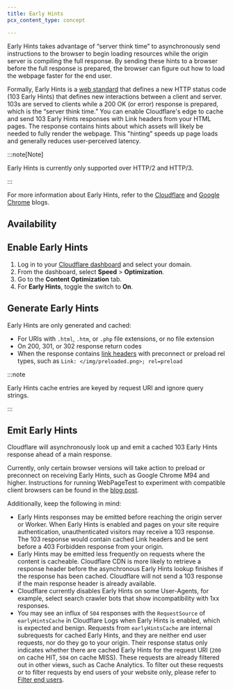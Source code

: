 ```yaml
---
title: Early Hints
pcx_content_type: concept

---
```



Early Hints takes advantage of “server think time” to asynchronously send instructions to the browser to begin loading resources while the origin server is compiling the full response. By sending these hints to a browser before the full response is prepared, the browser can figure out how to load the webpage faster for the end user.

Formally, Early Hints is a [web standard](https://httpwg.org/specs/rfc8297.html) that defines a new HTTP status code (103 Early Hints) that defines new interactions between a client and server. 103s are served to clients while a 200 OK (or error) response is prepared, which is the “server think time.” You can enable Cloudflare's edge to cache and send 103 Early Hints responses with Link headers from your HTML pages. The response contains hints about which assets will likely be needed to fully render the webpage. This "hinting" speeds up page loads and generally reduces user-perceived latency.

:::note[Note]


Early Hints is currently only supported over HTTP/2 and HTTP/3.


:::

For more information about Early Hints, refer to the [Cloudflare](https://blog.cloudflare.com/early-hints) and [Google Chrome](https://developer.chrome.com/en/blog/early-hints/) blogs.

## Availability

<FeatureTable id="speed.early_hints" />

## Enable Early Hints

1. Log in to your [Cloudflare dashboard](https://dash.cloudflare.com) and select your domain.
2. From the dashboard, select **Speed** > **Optimization**.
3. Go to the **Content Optimization** tab.
4. For **Early Hints**, toggle the switch to **On**.

## Generate Early Hints

Early Hints are only generated and cached:

* For URIs with `.html`, `.htm`, or `.php` file extensions, or no file extension
* On 200, 301, or 302 response return codes
* When the response contains [link headers](https://developer.mozilla.org/en-US/docs/Web/HTTP/Headers/Link) with preconnect or preload rel types, such as `Link: </img/preloaded.png>; rel=preload`

:::note


Early Hints cache entries are keyed by request URI and ignore query strings.


:::

## Emit Early Hints

Cloudflare will asynchronously look up and emit a cached 103 Early Hints response ahead of a main response.

Currently, only certain browser versions will take action to preload or preconnect on receiving Early Hints, such as Google Chrome M94 and higher. Instructions for running WebPageTest to experiment with compatible client browsers can be found in the [blog post](https://blog.cloudflare.com/early-hints/#testing-early-hints-with-web-page-test).

Additionally, keep the following in mind:

* Early Hints responses may be emitted before reaching the origin server or Worker. When Early Hints is enabled and pages on your site require authentication, unauthenticated visitors may receive a 103 response. The 103 response would contain cached Link headers and be sent before a 403 Forbidden response from your origin.
* Early Hints may be emitted less frequently on requests where the content is cacheable. Cloudflare CDN is more likely to retrieve a response header before the asynchronous Early Hints lookup finishes if the response has been cached. Cloudflare will not send a 103 response if the main response header is already available.
* Cloudflare currently disables Early Hints on some User-Agents, for example, select search crawler bots that show incompatibility with 1xx responses.
* You may see an influx of `504` responses with the `RequestSource` of `earlyHintsCache` in Cloudflare Logs when Early Hints is enabled, which is expected and benign. Requests from `earlyHintsCache` are internal subrequests for cached Early Hints, and they are neither end user requests, nor do they go to your origin. Their response status only indicates whether there are cached Early Hints for the request URI (`200` on cache HIT, `504` on cache MISS). These requests are already filtered out in other views, such as Cache Analytics. To filter out these requests or to filter requests by end users of your website only, please refer to [Filter end users](/analytics/graphql-api/features/filtering/#filter-end-users).
